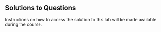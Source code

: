 ## Solutions to Questions

Instructions on how to access the solution to this lab will be made available during the course.
